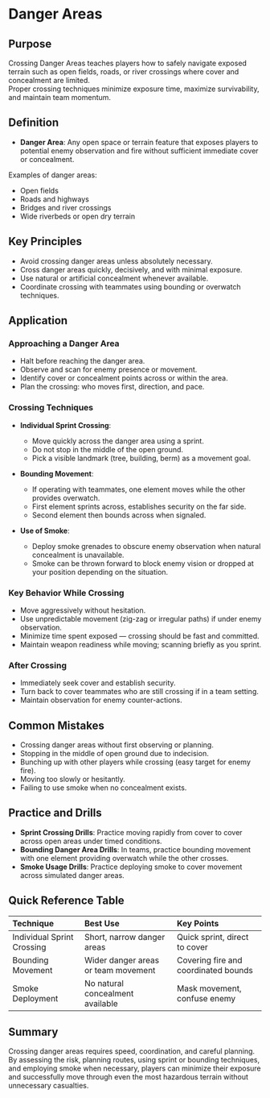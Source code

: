 # Danger Areas

## Purpose

Crossing Danger Areas teaches players how to safely navigate exposed terrain such as open fields, roads, or river crossings where cover and concealment are limited.  
Proper crossing techniques minimize exposure time, maximize survivability, and maintain team momentum.

## Definition

- **Danger Area**: Any open space or terrain feature that exposes players to potential enemy observation and fire without sufficient immediate cover or concealment.

Examples of danger areas:

- Open fields
- Roads and highways
- Bridges and river crossings
- Wide riverbeds or open dry terrain

## Key Principles

- Avoid crossing danger areas unless absolutely necessary.
- Cross danger areas quickly, decisively, and with minimal exposure.
- Use natural or artificial concealment whenever available.
- Coordinate crossing with teammates using bounding or overwatch techniques.

## Application

### Approaching a Danger Area

- Halt before reaching the danger area.
- Observe and scan for enemy presence or movement.
- Identify cover or concealment points across or within the area.
- Plan the crossing: who moves first, direction, and pace.

### Crossing Techniques

- **Individual Sprint Crossing**:

  - Move quickly across the danger area using a sprint.
  - Do not stop in the middle of the open ground.
  - Pick a visible landmark (tree, building, berm) as a movement goal.

- **Bounding Movement**:

  - If operating with teammates, one element moves while the other provides overwatch.
  - First element sprints across, establishes security on the far side.
  - Second element then bounds across when signaled.

- **Use of Smoke**:
  - Deploy smoke grenades to obscure enemy observation when natural concealment is unavailable.
  - Smoke can be thrown forward to block enemy vision or dropped at your position depending on the situation.

### Key Behavior While Crossing

- Move aggressively without hesitation.
- Use unpredictable movement (zig-zag or irregular paths) if under enemy observation.
- Minimize time spent exposed — crossing should be fast and committed.
- Maintain weapon readiness while moving; scanning briefly as you sprint.

### After Crossing

- Immediately seek cover and establish security.
- Turn back to cover teammates who are still crossing if in a team setting.
- Maintain observation for enemy counter-actions.

## Common Mistakes

- Crossing danger areas without first observing or planning.
- Stopping in the middle of open ground due to indecision.
- Bunching up with other players while crossing (easy target for enemy fire).
- Moving too slowly or hesitantly.
- Failing to use smoke when no concealment exists.

## Practice and Drills

- **Sprint Crossing Drills**: Practice moving rapidly from cover to cover across open areas under timed conditions.
- **Bounding Danger Area Drills**: In teams, practice bounding movement with one element providing overwatch while the other crosses.
- **Smoke Usage Drills**: Practice deploying smoke to cover movement across simulated danger areas.

## Quick Reference Table

| Technique                  | Best Use                            | Key Points                           |
| :------------------------- | :---------------------------------- | :----------------------------------- |
| Individual Sprint Crossing | Short, narrow danger areas          | Quick sprint, direct to cover        |
| Bounding Movement          | Wider danger areas or team movement | Covering fire and coordinated bounds |
| Smoke Deployment           | No natural concealment available    | Mask movement, confuse enemy         |

## Summary

Crossing danger areas requires speed, coordination, and careful planning.  
By assessing the risk, planning routes, using sprint or bounding techniques, and employing smoke when necessary, players can minimize their exposure and successfully move through even the most hazardous terrain without unnecessary casualties.
